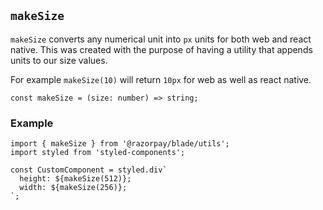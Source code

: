 
<Meta title="Utils/makeSize" />

## `makeSize`

`makeSize` converts any numerical unit into `px` units for both web and react native.
This was created with the purpose of having a utility that appends units to our size values.

For example `makeSize(10)` will return `10px` for web as well as react native.

```tsx
const makeSize = (size: number) => string;
```

### Example

```tsx
import { makeSize } from '@razorpay/blade/utils';
import styled from 'styled-components';

const CustomComponent = styled.div`
  height: ${makeSize(512)};
  width: ${makeSize(256)};
`;
```
